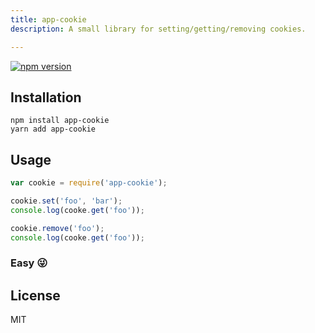 ```yaml
---
title: app-cookie
description: A small library for setting/getting/removing cookies.

---
```



[![npm version](https://badge.fury.io/js/app-cookie.svg)](http://badge.fury.io/js/app-cookie)


## Installation

```
npm install app-cookie
yarn add app-cookie
```


## Usage

```js
var cookie = require('app-cookie');

cookie.set('foo', 'bar');
console.log(cooke.get('foo'));

cookie.remove('foo');
console.log(cooke.get('foo'));
```
### Easy 😜

## License

MIT
